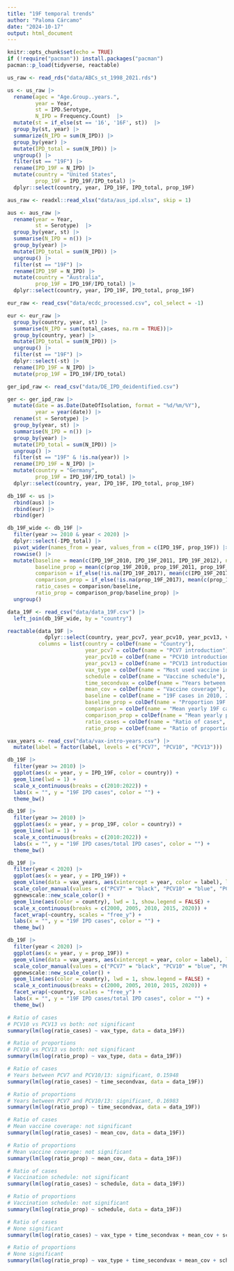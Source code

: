 ```yaml
---
title: "19F temporal trends"
author: "Paloma Cárcamo"
date: "2024-10-17"
output: html_document
---
```


```r
knitr::opts_chunk$set(echo = TRUE)
if (!require("pacman")) install.packages("pacman")
pacman::p_load(tidyverse, reactable)
```

```r
us_raw <- read_rds("data/ABCs_st_1998_2021.rds")

us <- us_raw |> 
  rename(agec = "Age.Group..years.",
         year = Year,
         st = IPD.Serotype,
         N_IPD = Frequency.Count)  |> 
  mutate(st = if_else(st == '16', '16F', st))  |> 
  group_by(st, year) |> 
  summarize(N_IPD = sum(N_IPD)) |> 
  group_by(year) |> 
  mutate(IPD_total = sum(N_IPD)) |> 
  ungroup() |> 
  filter(st == "19F") |> 
  rename(IPD_19F = N_IPD) |> 
  mutate(country = "United States",
         prop_19F = IPD_19F/IPD_total) |> 
  dplyr::select(country, year, IPD_19F, IPD_total, prop_19F)

aus_raw <- readxl::read_xlsx("data/aus_ipd.xlsx", skip = 1)

aus <- aus_raw |> 
  rename(year = Year,
         st = Serotype)  |> 
  group_by(year, st) |> 
  summarise(N_IPD = n()) |> 
  group_by(year) |> 
  mutate(IPD_total = sum(N_IPD)) |> 
  ungroup() |> 
  filter(st == "19F") |> 
  rename(IPD_19F = N_IPD) |> 
  mutate(country = "Australia",
         prop_19F = IPD_19F/IPD_total) |> 
  dplyr::select(country, year, IPD_19F, IPD_total, prop_19F)

eur_raw <- read_csv("data/ecdc_processed.csv", col_select = -1)

eur <- eur_raw |> 
  group_by(country, year, st) |> 
  summarise(N_IPD = sum(total_cases, na.rm = TRUE))|> 
  group_by(country, year) |> 
  mutate(IPD_total = sum(N_IPD)) |> 
  ungroup() |> 
  filter(st == "19F") |> 
  dplyr::select(-st) |> 
  rename(IPD_19F = N_IPD) |> 
  mutate(prop_19F = IPD_19F/IPD_total)

ger_ipd_raw <- read_csv("data/DE_IPD_deidentified.csv")

ger <- ger_ipd_raw |> 
  mutate(date = as.Date(DateOfIsolation, format = "%d/%m/%Y"),
         year = year(date)) |>
  rename(st = Serotype) |> 
  group_by(year, st) |> 
  summarise(N_IPD = n()) |> 
  group_by(year) |> 
  mutate(IPD_total = sum(N_IPD)) |> 
  ungroup() |> 
  filter(st == "19F" & !is.na(year)) |> 
  rename(IPD_19F = N_IPD) |> 
  mutate(country = "Germany",
         prop_19F = IPD_19F/IPD_total) |> 
  dplyr::select(country, year, IPD_19F, IPD_total, prop_19F)

db_19F <- us |> 
  rbind(aus) |> 
  rbind(eur) |> 
  rbind(ger) 

db_19F_wide <- db_19F |> 
  filter(year >= 2010 & year < 2020) |> 
  dplyr::select(-IPD_total) |> 
  pivot_wider(names_from = year, values_from = c(IPD_19F, prop_19F)) |> 
  rowwise() |> 
  mutate(baseline = mean(c(IPD_19F_2010, IPD_19F_2011, IPD_19F_2012), na.rm = TRUE),
         baseline_prop = mean(c(prop_19F_2010, prop_19F_2011, prop_19F_2012), na.rm = TRUE),
         comparison = if_else(!is.na(IPD_19F_2017), mean(c(IPD_19F_2017, IPD_19F_2018, IPD_19F_2019), na.rm = TRUE), IPD_19F_2014),
         comparison_prop = if_else(!is.na(prop_19F_2017), mean(c(prop_19F_2017, prop_19F_2018, prop_19F_2019), na.rm = TRUE), prop_19F_2014),
         ratio_cases = comparison/baseline,
         ratio_prop = comparison_prop/baseline_prop) |> 
  ungroup()

data_19F <- read_csv("data/data_19F.csv") |> 
  left_join(db_19F_wide, by = "country")
```

```r
reactable(data_19F |> 
            dplyr::select(country, year_pcv7, year_pcv10, year_pcv13, vax_type, schedule, time_secondvax, mean_cov, baseline, baseline_prop, comparison, comparison_prop, ratio_cases, ratio_prop),
          columns = list(country = colDef(name = "Country"),
                         year_pcv7 = colDef(name = "PCV7 introduction"),
                         year_pcv10 = colDef(name = "PCV10 introduction"),
                         year_pcv13 = colDef(name = "PCV13 introduction"),
                         vax_type = colDef(name = "Most used vaccine in F/U period"),
                         schedule = colDef(name = "Vaccine schedule"),
                         time_secondvax = colDef(name = "Years between PCV7 and PCV10/13"),
                         mean_cov = colDef(name = "Vaccine coverage"),
                         baseline = colDef(name = "19F cases in 2010, 2011 or 2012", format = colFormat(digits = 0)),
                         baseline_prop = colDef(name = "Proportion 19F cases in 2010, 2011 or 2012", format = colFormat(digits = 2)),
                         comparison = colDef(name = "Mean yearly 19F cases in 2017:2019", format = colFormat(digits = 2)),
                         comparison_prop = colDef(name = "Mean yearly proportion 19F cases in 2017:2019", format = colFormat(digits = 2)),
                         ratio_cases = colDef(name = "Ratio of cases", format = colFormat(digits = 2)),
                         ratio_prop = colDef(name = "Ratio of proportions", format = colFormat(digits = 2))), defaultPageSize = 14)
```

```r
vax_years <- read_csv("data/vax-intro-years.csv") |> 
  mutate(label = factor(label, levels = c("PCV7", "PCV10", "PCV13")))

db_19F |> 
  filter(year >= 2010) |> 
  ggplot(aes(x = year, y = IPD_19F, color = country)) +
  geom_line(lwd = 1) +
  scale_x_continuous(breaks = c(2010:2022)) +
  labs(x = "", y = "19F IPD cases", color = "") +
  theme_bw()

db_19F |> 
  filter(year >= 2010) |> 
  ggplot(aes(x = year, y = prop_19F, color = country)) +
  geom_line(lwd = 1) +
  scale_x_continuous(breaks = c(2010:2022)) +
  labs(x = "", y = "19F IPD cases/total IPD cases", color = "") +
  theme_bw()

db_19F |> 
  filter(year < 2020) |> 
  ggplot(aes(x = year, y = IPD_19F)) +
  geom_vline(data = vax_years, aes(xintercept = year, color = label), lty = 2) +
  scale_color_manual(values = c("PCV7" = "black", "PCV10" = "blue", "PCV13" = "red"), name = "") +
  ggnewscale::new_scale_color() +
  geom_line(aes(color = country), lwd = 1, show.legend = FALSE) +
  scale_x_continuous(breaks = c(2000, 2005, 2010, 2015, 2020)) +
  facet_wrap(~country, scales = "free_y") +
  labs(x = "", y = "19F IPD cases", color = "") +
  theme_bw()

db_19F |> 
  filter(year < 2020) |> 
  ggplot(aes(x = year, y = prop_19F)) +
  geom_vline(data = vax_years, aes(xintercept = year, color = label), lty = 2) +
  scale_color_manual(values = c("PCV7" = "black", "PCV10" = "blue", "PCV13" = "red"), name = "") +
  ggnewscale::new_scale_color() +
  geom_line(aes(color = country), lwd = 1, show.legend = FALSE) +
  scale_x_continuous(breaks = c(2000, 2005, 2010, 2015, 2020)) +
  facet_wrap(~country, scales = "free_y") +
  labs(x = "", y = "19F IPD cases/total IPD cases", color = "") +
  theme_bw()
```

```r
# Ratio of cases
# PCV10 vs PCV13 vs both: not significant
summary(lm(log(ratio_cases) ~ vax_type, data = data_19F))

# Ratio of proportions
# PCV10 vs PCV13 vs both: not significant
summary(lm(log(ratio_prop) ~ vax_type, data = data_19F))

# Ratio of cases
# Years between PCV7 and PCV10/13: significant, 0.15948
summary(lm(log(ratio_cases) ~ time_secondvax, data = data_19F))

# Ratio of proportions
# Years between PCV7 and PCV10/13: significant, 0.16983
summary(lm(log(ratio_prop) ~ time_secondvax, data = data_19F))

# Ratio of cases
# Mean vaccine coverage: not significant
summary(lm(log(ratio_cases) ~ mean_cov, data = data_19F))

# Ratio of proportions
# Mean vaccine coverage: not significant
summary(lm(log(ratio_prop) ~ mean_cov, data = data_19F))

# Ratio of cases
# Vaccination schedule: not significant
summary(lm(log(ratio_cases) ~ schedule, data = data_19F))

# Ratio of proportions
# Vaccination schedule: not significant
summary(lm(log(ratio_prop) ~ schedule, data = data_19F))

# Ratio of cases
# None significant
summary(lm(log(ratio_cases) ~ vax_type + time_secondvax + mean_cov + schedule, data = data_19F))

# Ratio of proportions
# None significant
summary(lm(log(ratio_prop) ~ vax_type + time_secondvax + mean_cov + schedule, data = data_19F))
```
